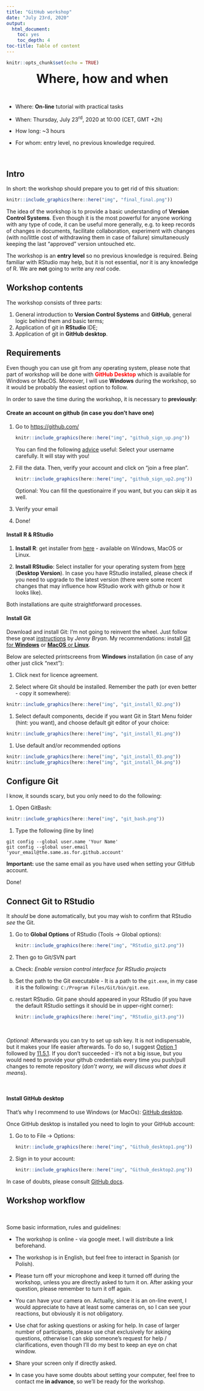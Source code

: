```yaml
---
title: "GitHub workshop"
date: "July 23rd, 2020"
output:
  html_document:
    toc: yes
    toc_depth: 4
toc-title: Table of content
---
```


```r
knitr::opts_chunk$set(echo = TRUE)
```

<center><font size="6.5">**Where, how and when**</font></center>

<br> 

+ Where: **On-line** tutorial with practical tasks  

+ When: Thursday, July 23^rd^, 2020 at 10:00 (CET, GMT +2h)  

+ How long: ~3 hours  

+ For whom: entry level, no previous knowledge required.


<br> 

## **Intro**

In short: the workshop should prepare you to get rid of this situation:  

```r
knitr::include_graphics(here::here("img", "final_final.png"))
```

The idea of the workshop is to provide a basic understanding of **Version Control Systems**. Even though it is the most powerful for anyone working with any type of code, it can be useful more generally, e.g. to keep records of changes in documents, facilitate collaboration, experiment with changes (with no/little cost of withdrawing them in case of failure) simultaneously keeping the last "approved" version untouched etc.  

The workshop is an **entry level** so no previous knowledge is required. Being familiar with RStudio may help, but it is not essential, nor it is any knowledge of R. We are **not** going to write any *real* code.  

## **Workshop contents**

The workshop consists of three parts:  

1. General introduction to **Version Control Systems** and **GitHub**, general logic behind them and basic terms;  
1. Application of git in **RStudio** IDE;
1. Application of git in **GitHub desktop**.

## **Requirements**

Even though you can use git from any operating system, please note that part of workshop will be done with <span style="color:red">**GitHub Desktop**</span> which is available for Windows or MacOS. Moreover, I will use **Windows** during the workshop, so it would be probably the easiest option to follow. 

In order to save the time during the workshop, it is necessary to **previously**:  

#### **Create an account on github** (in case you don't have one)  

1. Go to [https://github.com/](https://github.com/){target="blank"}  

    ```r
    knitr::include_graphics(here::here("img", "github_sign_up.png"))
    ```
    
    You can find the following [advice](https://happygitwithr.com/github-acct.html){target="blank"} useful: Select your username carefully. It will stay with you!

1. Fill the data. Then, verify your account and click on "join a free plan". 

    ```r
    knitr::include_graphics(here::here("img", "github_sign_up2.png"))
    ```

    Optional: You can fill the questionairre if you want, but you can skip it as well.  

1. Verify your email

1. Done!

#### **Install R & RStudio**

1. **Install R**: get installer from [here](https://cran.r-project.org/){target="blank"} - available on Windows, MacOS or Linux.

1. **Install RStudio**: Select installer for your operating system from [here](https://rstudio.com/products/rstudio/download/preview/){target="blank"} (**Desktop Version**). In case you have RStudio installed, please check if you need to upgrade to the latest version (there were some recent changes that may influence how RStudio work with github or how it looks like).

Both installations are quite straightforward processes. 

#### **Install Git**

Download and install Git: I'm not going to reinvent the wheel. Just follow these great [instructions](https://happygitwithr.com/install-git.html){target="blank"} by *Jenny Bryan*. My recommendations: install [Git for **Windows**](https://gitforwindows.org/){target="blank"} or [**MacOS** or **Linux**](https://git-scm.com/downloads){target="blank"}. 

Below are selected printscreens from **Windows** installation (in case of any other just click "next"):

1. Click next for licence agreement.

1. Select where Git should be installed. Remember the path (or even better - copy it somewhere):
```r
knitr::include_graphics(here::here("img", "git_install_02.png"))
```

1. Select default components, decide if you want Git in Start Menu folder (hint: you want), and choose default git editor of your choice:
```r
knitr::include_graphics(here::here("img", "git_install_01.png"))
```

1. Use default and/or recommended options
```r
knitr::include_graphics(here::here("img", "git_install_03.png"))
knitr::include_graphics(here::here("img", "git_install_04.png"))
```

## **Configure Git**   

I know, it sounds scary, but you only need to do the following:

1. Open GitBash:
```r
knitr::include_graphics(here::here("img", "git_bash.png"))
```

1. Type the following (line by line)

```
git config --global user.name 'Your Name'
git config --global user.email 'your_email@the.same.as.for.github.account'
```

**Important:** use the same email as you have used when setting your GitHub account.  

Done!

## **Connect Git to RStudio**  

It *should* be done automatically, but you may wish to confirm that RStudio *see* the Git.

1) Go to **Global Options** of RStudio (Tools -> Global options):  

    ```r
    knitr::include_graphics(here::here("img", "RStudio_git2.png"))
    ```

1) Then go to Git/SVN part

a) Check: *Enable version control interface for RStudio projects*

a) Set the path to the Git executable - It is a path to the `git.exe`, in my case it is the following: `C:/Program Files/Git/bin/git.exe`. 

a) restart RStudio. Git pane should appeared in your RStudio (if you have the default RStudio settings it should be in upper-right corner):  

    ```r
    knitr::include_graphics(here::here("img", "RStudio_git3.png"))
    ```
    
<br>  

*Optional:* Afterwards you can try to set up ssh key. It is not indispensable, but it makes your life easier afterwards. To do so, I suggest [Option 1](https://happygitwithr.com/ssh-keys.html#create-an-ssh-key-pair){target="blank"} followed by [11.5.1](https://happygitwithr.com/ssh-keys.html#provide-public-key-to-github){target="blank"}. If you don't succeeded - it's not a big issue, but you would need to provide your github credentials every time you push/pull changes to remote repository (*don't worry, we will discuss what does it means*).

<br>  


#### **Install GitHub desktop**

That's why I recommend to use Windows (or MacOs): [GitHub desktop](https://desktop.github.com/){target="blank"}. 

Once GitHub desktop is installed you need to login to your GitHub account: 

1. Go to to File -> Options:

    
    ```r
    knitr::include_graphics(here::here("img", "Github_desktop1.png"))
    ```

1. Sign in to your account:

    ```r
    knitr::include_graphics(here::here("img", "Github_desktop2.png"))
    ```
    
    
In case of doubts, please consult [GitHub docs](https://docs.github.com/en/desktop/getting-started-with-github-desktop){target="blank"}.

## **Workshop workflow**

<br> 

Some basic information, rules and guidelines:

- The workshop is online - via google meet. I will distribute a link beforehand.

- The workshop is in English, but feel free to interact in Spanish (or Polish).

- Please turn off your microphone and keep it turned off during the workshop, unless you are directly asked to turn it on. After asking your question, please remember to turn it off again.

- You can have your camera on. Actually, since it is an on-line event, I would appreciate to have at least some cameras on, so I can see your reactions, but obviously it is not obligatory.

- Use chat for asking questions or asking for help. In case of larger number of participants, please use chat exclusively for asking questions, otherwise I can skip someone's request for help / clarifications, even though I'll do my best to keep an eye on chat window.

- Share your screen only if directly asked. 

- In case you have some doubts about setting your computer, feel free to contact me **in advance**, so we'll be ready for the workshop. 


<br> 


<br> 
